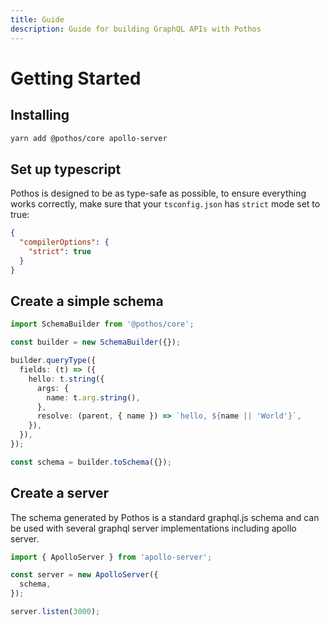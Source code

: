 ```yaml
---
title: Guide
description: Guide for building GraphQL APIs with Pothos
---
```





# Getting Started

## Installing

```bash
yarn add @pothos/core apollo-server
```

## Set up typescript

Pothos is designed to be as type-safe as possible, to ensure everything works correctly, make sure
that your `tsconfig.json` has `strict` mode set to true:

```json
{
  "compilerOptions": {
    "strict": true
  }
}
```

## Create a simple schema

```typescript
import SchemaBuilder from '@pothos/core';

const builder = new SchemaBuilder({});

builder.queryType({
  fields: (t) => ({
    hello: t.string({
      args: {
        name: t.arg.string(),
      },
      resolve: (parent, { name }) => `hello, ${name || 'World'}`,
    }),
  }),
});

const schema = builder.toSchema({});
```

## Create a server

The schema generated by Pothos is a standard graphql.js schema and can be used with several graphql
server implementations including apollo server.

```typescript
import { ApolloServer } from 'apollo-server';

const server = new ApolloServer({
  schema,
});

server.listen(3000);
```
